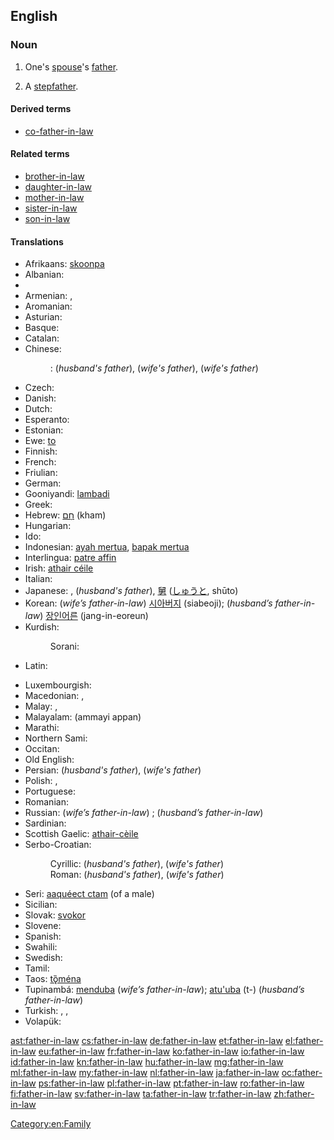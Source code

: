==English==

===Noun===
{{wikipedia}}
{{en-noun|head=[[father]]-[[in-law]]|fathers-in-law|pl2=father-in-laws}}

# One's [[spouse]]'s [[father]].
# {{dated}} A [[stepfather]].
#: {{quote-book
|year=1839
|author=Charles Dickens
|title=Nicholas Nickleby
|chapter=IV
|url=
|isbn=1-85326-264-1
|page=41
|passage=`Yes,` replied Snawley. `The fact is, I am not their father, Mr Squeers. I'm only their father-in-law.` }}

====Derived terms====
* {{uncommon}} [[co-father-in-law]]

====Related terms====
* [[brother-in-law]]
* [[daughter-in-law]]
* [[mother-in-law]]
* [[sister-in-law]]
* [[son-in-law]]

====Translations====
{{trans-top|One's spouse's father}}
* Afrikaans: [[skoonpa]]
* Albanian: {{t-|sq|vjehërr|m}}
* {{trreq|ar}}
* Armenian: {{qualifier|husband's father}} {{t-|hy|սկեսրայր|tr=skesrayr}}, {{qualifier|wife's father}} {{t-|hy|աներ|tr=aner}}
* Aromanian: {{t-|rup|socru|m}}
* Asturian: {{t+|ast|suegru|m}}
* Basque: {{t+|eu|aitaginarreba}}
* Catalan: {{t-|ca|sogre|m}}
* Chinese:
*: {{ttbc|cmn}}: {{t-|cmn|公公|tr=gōnggong|sc=Hani}} (''husband's father''), {{t-|cmn|岳父|tr=yuèfù|sc=Hani}} (''wife's father''), {{t-|cmn|嫜|tr=zhāng|sc=Hani}} (''wife's father'')
* Czech: {{t+|cs|tchán|m}}
* Danish: {{t-|da|svigerfar|c}}
* Dutch: {{t+|nl|schoonvader|m}}
* Esperanto: {{t-|eo|bopatro}}
* Estonian: {{t+|et|äi}}
* Ewe: [[to]]
* Finnish: {{t+|fi|appi}}
* French: {{t+|fr|beau-père|m}}
* Friulian: {{tø|fur|missêr|m}}
* German: {{t+|de|Schwiegervater|m}}
* Gooniyandi: [[lambadi]]
* Greek: {{t+|el|πεθερός|tr=petherós}}
* Hebrew: [[חם|חָם]] (kham) {{m}}
* Hungarian: {{t+|hu|após}}
* Ido: {{t+|io|bopatro}}
* Indonesian: [[ayah mertua]], [[bapak mertua]]
* Interlingua: [[patre affin]]
* Irish: [[athair céile]]
* Italian: {{t+|it|suocero|m}}
* Japanese: {{t+|ja|義父|tr=gifu}}, {{t+|ja|岳父|tr=gakufu}} (''husband's father''), [[舅]] ([[しゅうと]], shūto)
* Korean: (''wife’s father-in-law'') [[시아버지]] (siabeoji); (''husband’s father-in-law'') [[장인어른]] (jang-in-eoreun)
* Kurdish:
*: Sorani: {{t-|ku|خه‌زور|tr=xezur|sc=ku-Arab}}
* Latin: {{t-|la|socer|m}}
{{trans-mid}}
* Luxembourgish: {{t-|lb|Schwéierpapp|m}}
* Macedonian: {{t-|mk|свекор|m|tr=svékor}},  {{t-|mk|тест|m|tr=tést}}
* Malay: {{t-|ms|bapa mertua}}, {{t-|ms|ayah mertua}}
* Malayalam: (ammayi appan)
* Marathi: {{t-|mr|सासरा|m|tr=sāsarā|sc=Deva}}
* Northern Sami: {{tø|se|vuohppa}}
* Occitan: {{t+|oc|sògre|m}}
* Old English: {{t-|ang|sweor|m|alt=swēor}}
* Persian: {{t+|fa|پدرشوهر|tr=pedar-šouhar}} (''husband's father''), {{t+|fa|پدرزن|tr=pedar-zan}} (''wife's father'')
* Polish: {{t+|pl|teść|m}},  {{qualifier|archaic; husband's father}} {{t-|pl|świekr|m}}
* Portuguese: {{t+|pt|sogro|m}}
* Romanian: {{t+|ro|socru|m}}
* Russian: (''wife’s father-in-law'') {{t+|ru|свёкор|m|tr=svjókor}}; (''husband’s father-in-law'') {{t+|ru|тесть|m|tr=test'}}
* Sardinian: {{t-|sc|socru|m}}
* Scottish Gaelic: [[athair-cèile]] {{m}}
* Serbo-Croatian:
*: Cyrillic: {{t-|sh|свекар|m|sc=Cyrl}} (''husband's father''), {{t-|sh|пунац|m|sc=Cyrl}} (''wife's father'')
*: Roman: {{t-|sh|svekar|m}} (''husband's father''), {{t-|sh|punac|m}} (''wife's father'')
* Seri: [[aaquéect ctam]] (of a male)
* Sicilian: {{t+|scn|soggiru|m}}
* Slovak: [[svokor]] {{m}}
* Slovene: {{t+|sl|tast|m}}
* Spanish: {{t+|es|suegro|m}}
* Swahili: {{t+|sw|babamkwe}}
* Swedish: {{t+|sv|svärfar|c}}
* Tamil: {{t+|ta|மாமனார்|tr=maamaNaar|sc=Taml}}
* Taos: [[tǫ̏ména]]
* Tupinambá: [[menduba]] (''wife’s father-in-law''); [[atu'uba]] (t-) (''husband’s father-in-law'')
* Turkish: {{t+|tr|kaynata}}, {{t+|tr|kayınbaba}}, {{t+|tr|kayınpeder}}
* Volapük: {{t+|vo|lüfat}}
{{trans-bottom}}

[[Category:en:Family]]

[[ast:father-in-law]]
[[cs:father-in-law]]
[[de:father-in-law]]
[[et:father-in-law]]
[[el:father-in-law]]
[[eu:father-in-law]]
[[fr:father-in-law]]
[[ko:father-in-law]]
[[io:father-in-law]]
[[id:father-in-law]]
[[kn:father-in-law]]
[[hu:father-in-law]]
[[mg:father-in-law]]
[[ml:father-in-law]]
[[my:father-in-law]]
[[nl:father-in-law]]
[[ja:father-in-law]]
[[oc:father-in-law]]
[[ps:father-in-law]]
[[pl:father-in-law]]
[[pt:father-in-law]]
[[ro:father-in-law]]
[[fi:father-in-law]]
[[sv:father-in-law]]
[[ta:father-in-law]]
[[tr:father-in-law]]
[[zh:father-in-law]]